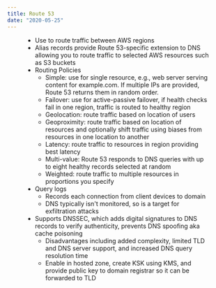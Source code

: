 ```yaml
---
title: Route 53
date: "2020-05-25"
---
```


<Figure caption="" id="aws-network" />

- Use to route traffic between AWS regions
- Alias records provide Route 53-specific extension to DNS allowing you to route traffic to selected AWS resources such as S3 buckets
- Routing Policies
  - Simple: use for single resource, e.g., web server serving content for example.com. If multiple IPs are provided, Route 53 returns them in random order.
  - Failover: use for active-passive failover, if health checks fail in one region, traffic is routed to healthy region
  - Geolocation: route traffic based on location of users
  - Geoproximity: route traffic based on location of resources and optionally shift traffic using biases from resources in one location to another
  - Latency: route traffic to resources in region providing best latency
  - Multi-value: Route 53 responds to DNS queries with up to eight healthy records selected at random
  - Weighted: route traffic to multiple resources in proportions you specify
- Query logs
  - Records each connection from client devices to domain
  - DNS typically isn't monitored, so is a target for exfiltration attacks
- Supports DNSSEC, which adds digital signatures to DNS records to verify authenticity, prevents DNS spoofing aka cache poisoning
  - Disadvantages including added complexity, limited TLD and DNS server support, and increased DNS query resolution time
  - Enable in hosted zone, create KSK using KMS, and provide public key to domain registrar so it can be forwarded to TLD
